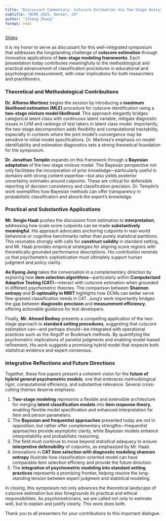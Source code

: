 ```yaml
---
title: "Discussant Commentary: Cutscore Estimation Via Two-Stage Analysis—Implications for Psychometric Research and Practice"
subtitle: "NCME 2025, Denver, CO"
author: "Jihong Zhang"
format: html
---
```


[Slides](slides.qmd)

It is my honor to serve as discussant for this well-integrated symposium that addresses the longstanding challenge of **cutscore estimation** through innovative applications of **two-stage modeling frameworks**. Each presentation today contributes meaningfully to the methodological and practical advancement of classification procedures in educational and psychological measurement, with clear implications for both researchers and practitioners.

### Theoretical and Methodological Contributions

**Dr. Alfonso Martinez** begins the session by introducing a **maximum likelihood estimation (MLE)** procedure for cutscore identification using a **two-stage mixture model likelihood**. This approach elegantly bridges categorical latent class with continuous latent variable, mitigate diagnostic issues in LVM and rankings of test takers in latent class model. Importantly, the two-stage decomposition adds flexibility and computational tractability, especially in contexts where the joint model's convergence may be sensitive to initial model specifications. Dr. Martinez’s emphasis on model identifiability and estimation diagnostics sets a strong theoretical foundation for the symposium.

**Dr. Jonathan Templin** expands on this framework through a **Bayesian adaptation** of the two-stage mixture model. The Bayesian perspective not only facilitates the incorporation of prior knowledge—particularly useful in domains with strong content expertise—but also yields posterior uncertainty estimates around cutpoints. These are critical for defensible reporting of decision consistency and classification precision. Dr. Templin's work exemplifies how Bayesian methods can offer transparency in probabilistic classification and absorb the expert's knowledge.

### Practical and Substantive Applications

**Mr. Sergio Haab** pushes the discussion from estimation to **interpretation**, addressing how scale score cutpoints can be made **substantively meaningful**. His approach advocates anchoring cutpoints in real-world behavioral or cognitive benchmarks rather than purely statistical partitions. This resonates strongly with calls for **construct validity** in standard setting, and Mr. Haab provides empirical strategies for aligning score regions with theoretically grounded performance descriptions. His contribution reminds us that psychometric sophistication must ultimately support human judgment and policy clarity.

**Ae Kyong Jung** takes the conversation in a complementary direction by exploring how **item selection algorithms**—particularly within **Computerized Adaptive Testing (CAT)**—interact with cutscore estimation when grounded in different psychometric theories. The comparison between **Shannon entropy** and **D-optimality in MIRT** highlights how DCMs can better serve fine-grained classification needs in CAT. Jung’s work importantly bridges the gap between **diagnostic precision** and **measurement efficiency**, offering actionable guidance for test developers.

Finally, **Mr. Ahmed Bediwy** presents a compelling application of the two-stage approach to **standard setting procedures**, suggesting that cutscore estimation can—and perhaps should—be integrated with operational practices such as the Angoff or Bookmark methods. By quantifying the psychometric implications of panelist judgments and enabling model-based refinement, His work suggests a promising hybrid model that respects both statistical evidence and expert consensus.

### Integrative Reflections and Future Directions

Together, these five papers present a coherent vision for the **future of hybrid general psychometric models**, one that embraces methodological rigor, computational efficiency, and substantive relevance. Several cross-cutting themes deserve emphasis:

1. **Two-stage modeling** represents a flexible and extensible architecture for merging **latent classification models** into **item response theory**, enabling flexible model specification and enhanced interpretation for item and person parameters.
2. The **Bayesian and frequentist approaches** presented today are not in opposition, but rather offer complementary strengths—frequentist approaches provide asymptotic clarity, while Bayesian models enhance interpretability and probabilistic reasoning.
3. The field must continue to move beyond statistical adequacy to ensure **interpretive defensibility** of cutpoints, as emphasized by Mr. Haab.
4. Innovations in **CAT item selection with diagnostic modeling shannon entropy** illustrate how classification-oriented model can have comparable item selection efficieny and provide the future direction.
5. The **integration of psychometric modeling into standard setting practices** represents a promising frontier, helping resolve the long-standing tension between expert judgment and statistical modeling.

In closing, this symposium not only advances the theoretical landscape of cutscore estimation but also foregrounds its practical and ethical responsibilities. As psychometricians, we are called not only to estimate well, but to explain and justify clearly. This work does both.

Thank you to all presenters for your contributions to this important dialogue.
